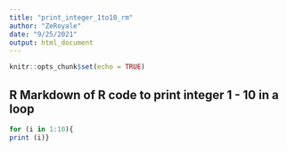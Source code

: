 ---
title: "print_integer_1to10_rm"
author: "ZeRoyale"
date: "9/25/2021"
output: html_document
---

```{r setup, include=FALSE}
knitr::opts_chunk$set(echo = TRUE)
```

## R Markdown of R code to print integer 1 - 10 in a loop

```{r}
for (i in 1:10){
print (i)}
```
